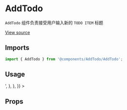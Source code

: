 

<Meta title="FunTodos/AddTodo" component={AddTodo} />

# AddTodo

`AddTodo` 组件负责接受用户输入新的 `TODO ITEM` 标题

[View source](https://github.com/fancn21th/0_223_Typescript_With_React/blob/main/src/components/AddTodo/AddTodo.tsx)

## Imports

```js
import { AddTodo } from '@components/AddTodo/AddTodo';
```
## Usage

<Canvas withSource="open">
  <Story
    name="base"
    parameters={{
      docs: {
        source: {
          code: '<AddTodo label="请输入 TODO 事项"></AddTodo>',
        },
      },
    }}
  >
    <AddTodo label="请输入 TODO 事项">
    </AddTodo>
  </Story>
</Canvas>

## Props

<ArgsTable of={AddTodo} />

